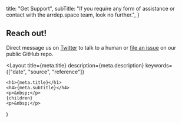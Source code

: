 
  title: "Get Support",
  subTitle:
    "If you require any form of assistance or contact with the arrdep.space team, look no further.",
}

## Reach out!

Direct message us on [Twitter](https://twitter.com/ArrDepSpace) to talk to a human or [file an issue](https://github.com/aldegoeij/arrdep.space/issues) on our public GitHub repo.

  <Layout
    title={meta.title}
    description={meta.description}
    keywords={["date", "source", "reference"]}
  >
    <h1>{meta.title}</h1>
    <h4>{meta.subTitle}</h4>
    <p>&nbsp;</p>
    {children}
    <p>&nbsp;</p>
  </Layout>
)
